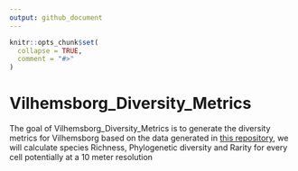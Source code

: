```yaml
---
output: github_document
---
```


<!-- README.md is generated from README.Rmd. Please edit that file -->

```r
knitr::opts_chunk$set(
  collapse = TRUE,
  comment = "#>"
)
```

# Vilhemsborg_Diversity_Metrics

<!-- badges: start -->
<!-- badges: end -->

The goal of Vilhemsborg_Diversity_Metrics is to generate the diversity metrics for Vilhemsborg based on the data generated in [this repository](https://github.com/Sustainscapes/Targets_vilhelmsborg_community), we will calculate species Richness, Phylogenetic diversity and Rarity for every cell potentially at a 10 meter resolution
